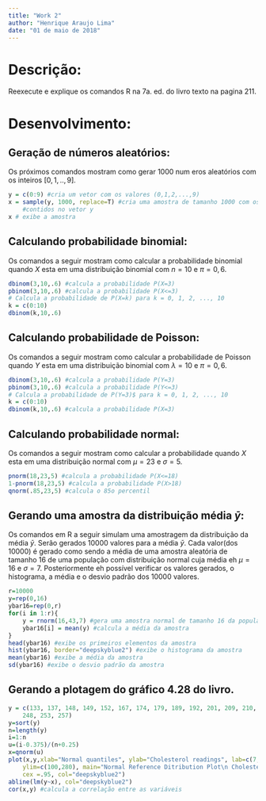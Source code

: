 ```yaml
---
title: "Work 2"
author: "Henrique Araujo Lima"
date: "01 de maio de 2018"
---
```


# Descrição:
Reexecute e explique os comandos R na 7a. ed. do livro texto na pagina 211.

# Desenvolvimento:
## Geração de números aleatórios:
Os próximos comandos mostram como gerar $1000$ num eros aleatórios com os inteiros $[0,1,..,9]$.
```r
y = c(0:9) #cria um vetor com os valores (0,1,2,...,9)
x = sample(y, 1000, replace=T) #cria uma amostra de tamanho 1000 com os valores
	#contidos no vetor y
x # exibe a amostra
```

## Calculando probabilidade binomial:
Os comandos a seguir mostram como calcular a probabilidade binomial quando $X$ esta em uma distribuição binomial com $n=10$ e $\pi=0,6$. 
```r
dbinom(3,10,.6) #calcula a probabilidade P(X=3)
pbinom(3,10,.6) #calcula a probabilidade P(X<=3)
# Calcula a probabilidade de P(X=k) para k = 0, 1, 2, ..., 10
k = c(0:10)
dbinom(k,10,.6)
```

## Calculando probabilidade de Poisson:
Os comandos a seguir mostram como calcular a probabilidade de Poisson quando $Y$ esta em uma distribuição binomial com $\lambda=10$ e $\pi=0,6$. 
```r
dbinom(3,10,.6) #calcula a probabilidade P(Y=3)
pbinom(3,10,.6) #calcula a probabilidade P(Y<=3)
# Calcula a probabilidade de P(Y=3)$ para k = 0, 1, 2, ..., 10
k = c(0:10)
dbinom(k,10,.6) #calcula a probabilidade P(X=3)
```

## Calculando probabilidade normal:
Os comandos a seguir mostram como calcular a probabilidade quando $X$ esta em uma distribuição normal com $\mu=23$ e $\sigma=5$. 
```r
pnorm(18,23,5) #calcula a probabilidade P(X<=18)
1-pnorm(18,23,5) #calcula a probabilidade P(X>18)
qnorm(.85,23,5) #calcula o 85o percentil
```

## Gerando uma amostra da distribuição média $\bar{y}$:
Os comandos em R a seguir simulam uma amostragem da distribuição da média $\bar{y}$. Serão gerados $10000$ valores para a média $\bar{y}$. Cada valor(dos $10000$) é gerado como sendo a média de uma amostra aleatória de tamanho $16$ de uma população com distribuição normal cuja média eh $\mu=16$ e $\sigma=7$. Posteriormente eh possível verificar os valores gerados, o histograma, a média e o desvio padrão dos $10000$ valores.
```r
r=10000
y=rep(0,16)
ybar16=rep(0,r)
for(i in 1:r){
	y = rnorm(16,43,7) #gera uma amostra normal de tamanho 16 da população
	ybar16[i] = mean(y) #calcula a média da amostra
}
head(ybar16) #exibe os primeiros elementos da amostra
hist(ybar16, border="deepskyblue2") #exibe o histograma da amostra
mean(ybar16) #exibe a média da amostra
sd(ybar16) #exibe o desvio padrão da amostra
```


## Gerando a plotagem do gráfico 4.28 do livro.
```r
y = c(133, 137, 148, 149, 152, 167, 174, 179, 189, 192, 201, 209, 210, 211, 218, 238, 245,
	248, 253, 257)
y=sort(y)
n=length(y)
i=1:n
u=(i-0.375)/(n+0.25)
x=qnorm(u)
plot(x,y,xlab="Normal quantiles", ylab="Cholesterol readings", lab=c(7,8,7), 
	ylim=c(100,280), main="Normal Reference Ditribution Plot\n Cholesterol readings",
	cex =.95, col="deepskyblue2")
abline(lm(y~x), col="deepskyblue2")
cor(x,y) #calcula a correlação entre as variáveis
```